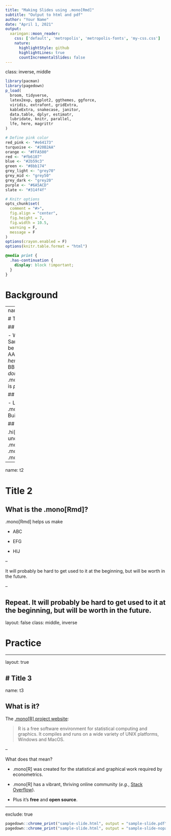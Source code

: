 ```yaml
---
title: "Making Slides using .mono[Rmd]"
subtitle: "Output to html and pdf"
author: "Your Name"
date: "April 1, 2021"
output:
  xaringan::moon_reader:
    css: ['default', 'metropolis', 'metropolis-fonts', 'my-css.css']
    nature:
      highlightStyle: github
      highlightLines: true
      countIncrementalSlides: false
---
```

class: inverse, middle

```R
library(pacman)
library(pagedown)
p_load(
  broom, tidyverse,
  latex2exp, ggplot2, ggthemes, ggforce, 
  viridis, extrafont, gridExtra,
  kableExtra, snakecase, janitor,
  data.table, dplyr, estimatr,
  lubridate, knitr, parallel,
  lfe, here, magrittr
)

# Define pink color
red_pink <- "#e64173"
turquoise <- "#20B2AA"
orange <- "#FFA500"
red <- "#fb6107"
blue <- "#2b59c3"
green <- "#8bb174"
grey_light <- "grey70"
grey_mid <- "grey50"
grey_dark <- "grey20"
purple <- "#6A5ACD"
slate <- "#314f4f"

# Knitr options
opts_chunk$set(
  comment = "#>",
  fig.align = "center",
  fig.height = 7,
  fig.width = 10.5,
  warning = F,
  message = F
)
options(crayon.enabled = F)
options(knitr.table.format = "html")
```

```css
@media print {
  .has-continuation {
    display: block !important;
  }
}
```

# Background

---
name: t1

# Title 1

## Today

- Welcome! Sample code can be found  [here](https://github.com/TakaakiKishida/rmarkdown-letter-slide).
- AAA: *Why are we here?* Think! 
- BBB: *What are we doing?* Think!
- .mono[Rmd]: Rmd is *powerful*.

## Upcoming

- Learn more .mono[Rmd].
- Build momentum.

## Long run

.hi[Goal:] Deepen understandings for .mono[markdown], .mono[html] and .mono[css].

---

name: t2

# Title 2

## What is the .mono[Rmd]?

.mono[Rmd] helps us make

- ABC

- EFG

- HIJ

--

It will probably be hard to get used to it at the beginning, but will be worth in the future.  

--

**Repeat**. It will probably be hard to get used to it at the beginning, but will be worth in the future.
---

layout: false
class: middle, inverse

# Practice

---

layout: true

# Title 3
---
name: t3

## What is it?

The [.mono[R] project website](https://www.r-project.org):

> R is a free software environment for statistical computing and graphics. It compiles and runs on a wide variety of UNIX platforms, Windows and MacOS.

--

What does that mean?

- .mono[R] was created for the statistical and graphical work required by econometrics.

- .mono[R] has a vibrant, thriving online community (*e.g.*, [Stack Overflow](https://stackoverflow.com/questions/tagged/r)).

- Plus it's __free__ and __open source__.

---

exclude: true

```R
pagedown::chrome_print("sample-slide.html", output = "sample-slide.pdf")
pagedown::chrome_print("sample-slide.html", output = "sample-slide-nopause.pdf")
```
